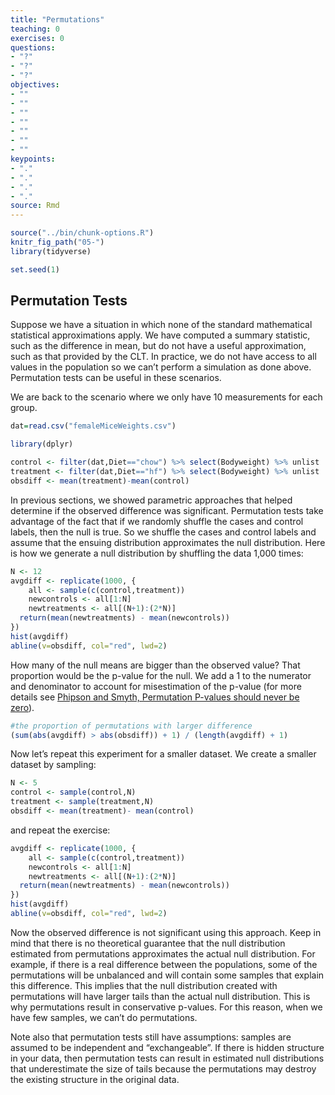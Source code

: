 ```yaml
---
title: "Permutations"
teaching: 0
exercises: 0
questions:
- "?"
- "?"
- "?"
objectives:
- ""
- ""
- ""
- ""
- ""
- ""
- ""
keypoints:
- "."
- "."
- "."
- "."
source: Rmd
---
```


```r
source("../bin/chunk-options.R")
knitr_fig_path("05-")
library(tidyverse)
```

```r
set.seed(1)
```

## Permutation Tests

Suppose we have a situation in which none of the standard mathematical statistical approximations apply. We have computed a summary statistic, such as the difference in mean, but do not have a useful approximation, such as that provided by the CLT. In practice, we do not have access to all values in the population so we can't perform a simulation as done above. Permutation tests can be useful in these scenarios. 

We are back to the scenario where we only have 10 measurements for each group.

```r
dat=read.csv("femaleMiceWeights.csv")

library(dplyr)

control <- filter(dat,Diet=="chow") %>% select(Bodyweight) %>% unlist
treatment <- filter(dat,Diet=="hf") %>% select(Bodyweight) %>% unlist
obsdiff <- mean(treatment)-mean(control)
```

In previous sections, we showed parametric approaches that helped determine if the observed difference was significant. Permutation tests take advantage of the fact that if we randomly shuffle the cases and control labels, then the null is true. So we shuffle the cases and control labels and assume that the ensuing distribution approximates the null distribution. Here is how we generate a null distribution by shuffling the data 1,000 times:

```r
N <- 12
avgdiff <- replicate(1000, {
    all <- sample(c(control,treatment))
    newcontrols <- all[1:N]
    newtreatments <- all[(N+1):(2*N)]
  return(mean(newtreatments) - mean(newcontrols))
})
hist(avgdiff)
abline(v=obsdiff, col="red", lwd=2)
```

How many of the null means are bigger than the observed value? That
proportion would be the p-value for the null. We add a 1 to the
numerator and denominator to account for misestimation of the p-value
(for more details see
[Phipson and Smyth, Permutation P-values should never be zero](http://www.ncbi.nlm.nih.gov/pubmed/21044043)).

```r
#the proportion of permutations with larger difference
(sum(abs(avgdiff) > abs(obsdiff)) + 1) / (length(avgdiff) + 1)
```

Now let's repeat this experiment for a smaller dataset. We create a smaller dataset by sampling:

```r
N <- 5
control <- sample(control,N)
treatment <- sample(treatment,N)
obsdiff <- mean(treatment)- mean(control)
```
and repeat the exercise:


```r
avgdiff <- replicate(1000, {
    all <- sample(c(control,treatment))
    newcontrols <- all[1:N]
    newtreatments <- all[(N+1):(2*N)]
  return(mean(newtreatments) - mean(newcontrols))
})
hist(avgdiff)
abline(v=obsdiff, col="red", lwd=2)
```

Now the observed difference is not significant using this approach. Keep in mind that there is no theoretical guarantee that the null distribution estimated from permutations approximates the actual null distribution. For example, if there is a real difference between the populations, some of the permutations will be unbalanced and will contain some samples that explain this difference. This implies that the null distribution created with permutations will have larger tails than the actual null distribution. This is why permutations result in conservative p-values. For this reason, when we have few samples, we can't do permutations. 

Note also that permutation tests still have assumptions: samples are
assumed to be independent and "exchangeable". If there is hidden
structure in your data, then permutation tests can result in estimated
null distributions that underestimate the size of tails because the
permutations may destroy the existing structure in the original data. 
 
